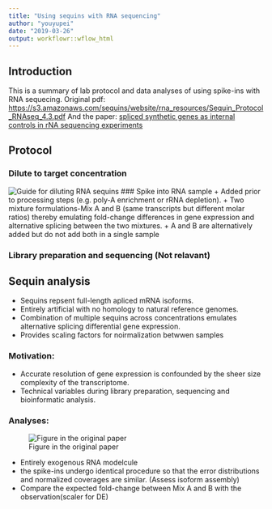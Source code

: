 ```yaml
---
title: "Using sequins with RNA sequencing"
author: "youyupei"
date: "2019-03-26"
output: workflowr::wflow_html
---
```


## Introduction

This is a summary of lab protocol and data analyses of using spike-ins with RNA sequecing. Original pdf: [https://s3.amazonaws.com/sequins/website/rna_resources/Sequin_Protocol_RNAseq_4.3.pdf](https://s3.amazonaws.com/sequins/website/rna_resources/Sequin_Protocol_RNAseq_4.3.pdf)
And the paper: [spliced synthetic genes as internal controls in rNA sequencing experiments](https://www-nature-com.ezp.lib.unimelb.edu.au/articles/nmeth.3958.pdf)

## Protocol 

### Dilute to target concentration
![Guide for diluting RNA sequins](../docs/img/Guide for diluting RNA.png)
### Spike into RNA sample
  + Added prior to processing steps (e.g. poly-A enrichment or rRNA depletion).
  + Two mixture formulations-Mix A and B (same transcripts but different molar ratios) thereby emulating fold-change differences in gene expression and alternative splicing between the two mixtures.
  + A and B are alternatively added but do not add both in a single sample

### Library preparation and sequencing (Not relavant)

## Sequin analysis

+ Sequins repsent full-length apliced mRNA isoforms. 
+ Entirely artificial with no homology to natural reference genomes.
+ Combination of multiple sequins across concentrations emulates alternative splicing differential gene expression.
+ Provides scaling factors for noirmalization betwwen samples

### Motivation:
+ Accurate resolution of gene expression is confounded by the sheer size complexity of the transcriptome.
+ Technical variables during library preparation, sequencing and bioinformatic analysis.

### Analyses:

![Figure in the original paper](../docs/img/spike-ins-paper.png)

+ Entirely exogenous RNA modelcule
+ the spike-ins undergo identical procedure so that the error distributions and normalized coverages are similar. (Assess isoform assembly)
+ Compare the expected fold-change between Mix A and B with the observation(scaler for DE)
